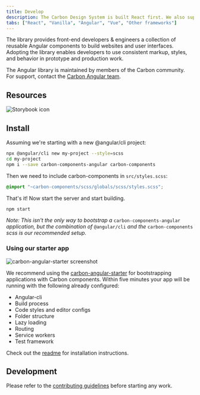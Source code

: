 ```yaml
---
title: Develop
description: The Carbon Design System is built React first. We also support core parts of the system in vanilla JS, Angular, and Vue.
tabs: ["React", "Vanilla", "Angular", "Vue", "Other frameworks"]
---
```


<PageDescription>

The library provides front-end developers & engineers a collection of reusable Angular components to build websites and user interfaces. Adopting the library enables developers to use consistent markup, styles, and behavior in prototype and production work.

</PageDescription>

<InlineNotification>

The Angular library is maintained by members of the Carbon community. For support, contact the [Carbon Angular team](https://github.com/IBM/carbon-components-angular/issues/new).

</InlineNotification>

## Resources

<Row className="resource-card-group">
<Column colLg={4} colMd={4} noGutterSm>
  <ResourceCard
    subTitle="Carbon Components Angular"
    href="https://angular.carbondesignsystem.com/?path=/story/components-welcome--to-carbon-angular"
    >

![Storybook icon](images/storybook.svg)

  </ResourceCard>
</Column>
  <Column colMd={4} colLg={4} noGutterSm>
    <ResourceCard
      subTitle="Try Angular components with CodeSandbox"
      href="https://codesandbox.io/s/0129r494ql"
    >
      <MdxIcon name="codesandbox" />
    </ResourceCard>
  </Column>
</Row>

## Install

Assuming we're starting with a new @angular/cli project:

```bash
npx @angular/cli new my-project --style=scss
cd my-project
npm i --save carbon-components-angular carbon-components
```

Then we need to include carbon-components in `src/styles.scss`:

```scss
@import "~carbon-components/scss/globals/scss/styles.scss";
```

That's it! Now start the server and start building.

```bash
npm start
```

_Note: This isn't the only way to bootstrap a_ `carbon-components-angular` _application, but the combination of_ `@angular/cli` _and the_ `carbon-components` _scss is our recommended setup._

### Using our starter app

![carbon-angular-starter screenshot](images/carbon-angular-starter.png)

We recommend using the [carbon-angular-starter](https://github.com/carbon-design-system/carbon-angular-starter) for bootstrapping applications with Carbon components. Within five minutes your app will be running with the following already configured:

- Angular-cli
- Build process
- Code styles and editor configs
- Folder structure
- Lazy loading
- Routing
- Service workers
- Test framework

Check out the [readme](https://github.com/carbon-design-system/carbon-angular-starter) for installation instructions.

## Development

Please refer to the [contributing guidelines](https://github.com/IBM/carbon-components-angular/blob/master/README.md#contributing) before starting any work.
